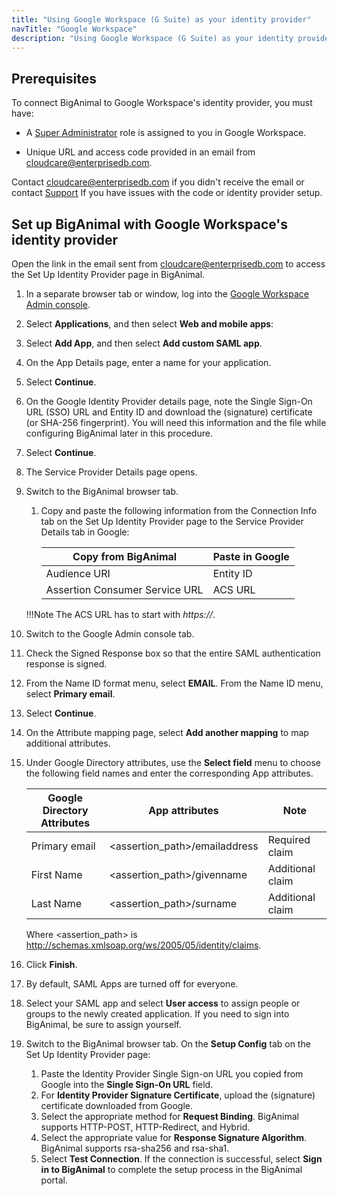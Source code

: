 ```yaml
---
title: "Using Google Workspace (G Suite) as your identity provider"
navTitle: "Google Workspace"
description: "Using Google Workspace (G Suite) as your identity provider for your Azure or AWS account"
---
```


## Prerequisites

To connect BigAnimal to Google Workspace's identity provider, you must have:
- A [Super Administrator](https://support.google.com/a/answer/2405986#super_admin) role is assigned to you in Google Workspace.

- Unique URL and access code provided in an email from cloudcare@enterprisedb.com. 

 Contact [cloudcare@enterprisedb.com](mailto:cloudcare@enterprisedb.com) if you didn't receive the email or contact [Support](/biganimal/release/overview/support) If you have issues with the code or identity provider setup.

## Set up BigAnimal with Google Workspace's identity provider 

Open the link in the email sent from cloudcare@enterprisedb.com to access the Set Up Identity Provider page in BigAnimal. 

1. In a separate browser tab or window, log into the [Google Workspace Admin console](https://admin.google.com/). 
1. Select **Applications**, and then select **Web and mobile apps**: 
1. Select **Add App**, and then select **Add custom SAML app**.
1. On the App Details page, enter a name for your application.
1. Select **Continue**.
1. On the Google Identity Provider details page, note the Single Sign-On URL (SSO) URL and Entity ID and download the (signature) certificate (or SHA-256 fingerprint). You will need this information and the file while configuring BigAnimal later in this procedure.
1. Select **Continue**.
1. The Service Provider Details page opens.
1. Switch to the BigAnimal browser tab. 
     1. Copy and paste the following information from the Connection Info tab on the Set Up Identity Provider page to the Service Provider Details tab in Google:

        | Copy from BigAnimal            | Paste in Google             |
        | ------------------------------ | --------------------------- |
        | Audience URI                   | Entity ID                   |
        | Assertion Consumer Service URL | ACS URL                     |

     !!!Note
         The ACS URL has to start with *https://*.

1. Switch to the Google Admin console tab.

1. Check the Signed Response box so that the entire SAML authentication response is signed.

1. From the Name ID format menu, select **EMAIL**. From the Name ID menu, select **Primary email**. 

1. Select **Continue**.

1. On the Attribute mapping page, select **Add another mapping** to map additional attributes. 

1. Under Google Directory attributes, use the **Select field** menu to choose the following field names and enter the corresponding App attributes.
    
   | Google Directory Attributes      | App attributes                                      | Note             |
   |----------------------------------|-----------------------------------------------------|------------------|
   | Primary email                    | &lt;assertion_path>/emailaddress                    | Required claim   |
   | First Name                       | &lt;assertion_path>/givenname                       | Additional claim |
   | Last Name                        | &lt;assertion_path>/surname                         | Additional claim |
    
    Where &lt;assertion_path> is http://schemas.xmlsoap.org/ws/2005/05/identity/claims. 


1. Click **Finish**.

1. By default, SAML Apps are turned off for everyone.

1. Select your SAML app and select **User access** to assign people or groups to the newly created application. If you need to sign into BigAnimal, be sure to assign yourself. 

1. Switch to the BigAnimal browser tab. On the **Setup Config** tab on the Set Up Identity Provider page: 
      1. Paste the Identity Provider Single Sign-on URL you copied from Google into the **Single Sign-On URL** field. 
      1. For **Identity Provider Signature Certificate**, upload the (signature) certificate downloaded from Google. 
      1. Select the appropriate method for **Request Binding**. BigAnimal supports HTTP-POST, HTTP-Redirect, and Hybrid. 
      1. Select the appropriate value for **Response Signature Algorithm**. BigAnimal supports rsa-sha256 and rsa-sha1. 
      1. Select **Test Connection**. If the connection is successful, select **Sign in to BigAnimal** to complete the setup process in the BigAnimal portal.
